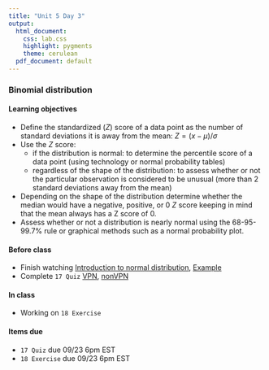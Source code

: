 ```yaml
---
title: "Unit 5 Day 3"
output: 
  html_document:
    css: lab.css
    highlight: pygments
    theme: cerulean
  pdf_document: default
---
```


###  Binomial distribution

#### Learning objectives 

* Define the standardized ($Z$) score of a data point as the number of standard deviations it is away from the mean: $Z=(x−\mu)/\sigma$
* Use the $Z$ score:
    * if the distribution is normal: to determine the percentile score of a data point (using technology or normal probability tables)
    * regardless of the shape of the distribution: to assess whether or not the particular observation is considered to be unusual (more than 2 standard deviations away from the mean)
* Depending on the shape of the distribution determine whether the median would have a negative, positive, or 0 $Z$ score keeping in mind that the mean always has a Z score of 0.
* Assess whether or not a distribution is nearly normal using the 68-95-99.7% rule or graphical methods such as a normal probability plot.

#### Before class
* Finish watching [Introduction to normal distribution](https://www.coursera.org/learn/probability-intro/lecture/M71Nv/normal-distribution), [Example](https://www.coursera.org/learn/probability-intro/lecture/mwnU6/working-with-the-normal-distribution)
* Complete `17 Quiz` [VPN](http://138.110.84.108:3838/sshan/quiz/Unit5/), [nonVPN](http://159.89.233.150:3838/stat140/quiz/Unit5/)


#### In class
* Working on `18 Exercise`

#### Items due
* `17 Quiz` due 09/23 6pm EST
* `18 Exercise` due 09/23 6pm EST